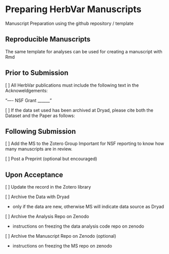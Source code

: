 # Preparing HerbVar Manuscripts

Manuscript Preparation using the github repository / template

## Reproducible Manuscripts

The same template for analyses can be used for creating a manuscript with Rmd



## Prior to Submission

[ ] All HerbVar publications must include the following text in the Acknoweldgements:

"---- NSF Grant ______"

[ ] If the data set used has been archived at Dryad, please cite both the Dataset and the Paper as follows:

## Following Submission

[ ] Add the MS to the Zotero Group
Important for NSF reporting to know how many manuscripts are in review.

[ ] Post a Preprint (optional but encouraged)

## Upon Acceptance

[ ] Update the record in the Zotero library

[ ] Archive the Data with Dryad 

  - only if the data are new, otherwise MS will indicate data source as Dryad

[ ] Archive the Analysis Repo on Zenodo 

  - instructions on freezing the data analysis code repo on zenodo

[ ] Archive the Manuscript Repo on Zenodo (optional)

  - instructions on freezing the MS repo on zenodo




